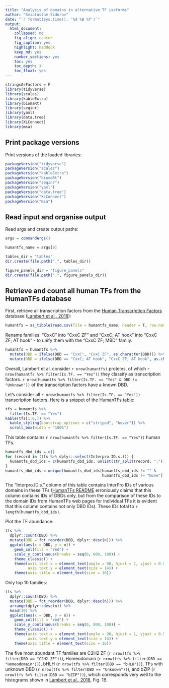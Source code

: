 ```yaml
---
title: "Analysis of domains in alternative TF isoforms"
author: "Sviatoslav Sidorov"
date: "`r format(Sys.time(), '%d %B %Y')`"
output:
  html_document:
    collapsed: no
    fig_align: center
    fig_caption: yes
    highlight: haddock
    keep_md: yes
    number_sections: yes
    toc: yes
    toc_depth: 3
    toc_float: yes
---
```


```r
stringsAsFactors = F
library(tidyverse)
library(scales)
library(kableExtra)
library(biomaRt)
library(seqinr)
library(yaml)
library(data.tree)
library(XLConnect)
library(msa)
```

## Print package versions

Print versions of the loaded libraries:

```r
packageVersion("tidyverse")
packageVersion("scales")
packageVersion("kableExtra")
packageVersion("biomaRt")
packageVersion("seqinr")
packageVersion("yaml")
packageVersion("data.tree")
packageVersion("XLConnect")
packageVersion("msa")
```

## Read input and organise output

Read args and create output paths:

```r
args = commandArgs()

humantfs_name = args[9]

tables_dir = "tables"
dir.create(file.path(".", tables_dir))

figure_panels_dir = "figure_panels"
dir.create(file.path(".", figure_panels_dir))
```

## Retrieve and count all human TFs from the HumanTFs database

First, retrieve all transcription factors from the [Human Transcription Factors](http://humantfs.ccbr.utoronto.ca/index.php) database ([Lambert et al., 2018](https://www.sciencedirect.com/science/article/pii/S0092867418301065?via%3Dihub)):

```r
humantfs = as_tibble(read.csv(file = humantfs_name, header = T, row.names = 1))
```

Rename families: "CxxC" into "CxxC ZF" and "CxxC; AT hook" into "CxxC ZF; AT hook" - to unify them with the "CxxC ZF; MBD" family.

```r
humantfs = humantfs %>%
  mutate(DBD = ifelse(DBD == "CxxC", "CxxC ZF", as.character(DBD))) %>%
  mutate(DBD = ifelse(DBD == "CxxC; AT hook", "CxxC ZF; AT hook", as.character(DBD)))
```

Overall, Lambert et al. consider `r nrow(humantfs)` proteins, of which `r nrow(humantfs %>% filter(Is.TF. == "Yes"))` they classify as transcription factors. `r nrow(humantfs %>% filter(Is.TF. == "Yes" & DBD != "Unknown"))` of the transcription factors have a known DBD.

Let's consider all `r nrow(humantfs %>% filter(Is.TF. == "Yes"))` transcription factors. Here is a snippet of the HumanTFs table:

```r
tfs = humantfs %>% 
  filter(Is.TF. == "Yes")
kable(tfs[1:6,]) %>%
  kable_styling(bootstrap_options = c("striped", "hover")) %>%
  scroll_box(width = "100%")
```

This table contains `r nrow(humantfs %>% filter(Is.TF. == "Yes"))` human TFs. 

```r
humantfs_dbd_ids = c()
for (record in (tfs %>% dplyr::select(Interpro.ID.s.))) {
  humantfs_dbd_ids = c(humantfs_dbd_ids, unlist(str_split(record, ";")))
}
humantfs_dbd_ids = unique(humantfs_dbd_ids[humantfs_dbd_ids != "" &
                                           humantfs_dbd_ids != "None"])
```

The "Interpro.ID.s." column of this table contains InterPro IDs of various domains in these TFs ([HumanTFs README](http://humantfs.ccbr.utoronto.ca/download/v_1.01/Readme_TFs_v_1.01.txt) erroniously claims that this column contains IDs of DBDs only, but from the comparison of these IDs to the domain IDs from HumanTFs web pages for individual TFs it is evident that this column contains not only DBD IDs). These IDs total to `r length(humantfs_dbd_ids)`.

Plot the TF abundance:

```r
tfs %>%
  dplyr::count(DBD) %>%
  mutate(DBD = fct_reorder(DBD, dplyr::desc(n))) %>%
  ggplot(aes(x = DBD, y = n)) +
    geom_col(fill = "red") +
    scale_y_continuous(breaks = seq(0, 800, 100)) +
    theme_classic() +
    theme(axis.text.x = element_text(angle = 90, hjust = 1, vjust = 0.5, size = 14),
          axis.text.y = element_text(size = 14)) +
    theme(axis.title = element_text(size = 16))
```

Only top 10 families:

```r
tfs %>%
  dplyr::count(DBD) %>%
  mutate(DBD = fct_reorder(DBD, dplyr::desc(n))) %>%
  arrange(dplyr::desc(n)) %>%
  head(10) %>%
  ggplot(aes(x = DBD, y = n)) +
    geom_col(fill = "red") +
    scale_y_continuous(breaks = seq(0, 800, 100)) +
    theme_classic() +
    theme(axis.text.x = element_text(angle = 90, hjust = 1, vjust = 0.5, size = 14),
          axis.text.y = element_text(size = 14)) +
    theme(axis.title = element_text(size = 16))
```

The five most abundant TF families are C2H2 ZF (`r nrow(tfs %>% filter(DBD == "C2H2 ZF"))`), Homeodomain (`r nrow(tfs %>% filter(DBD == "Homeodomain"))`), bHLH (`r nrow(tfs %>% filter(DBD == "bHLH"))`), TFs with unknown DBD (`r nrow(tfs %>% filter(DBD == "Unknown"))`), and bZIP (`r nrow(tfs %>% filter(DBD == "bZIP"))`), which corresponds very well to the histograms shown in [Lambert et al., 2018](https://www.sciencedirect.com/science/article/pii/S0092867418301065?via%3Dihub), Fig. 1B.
